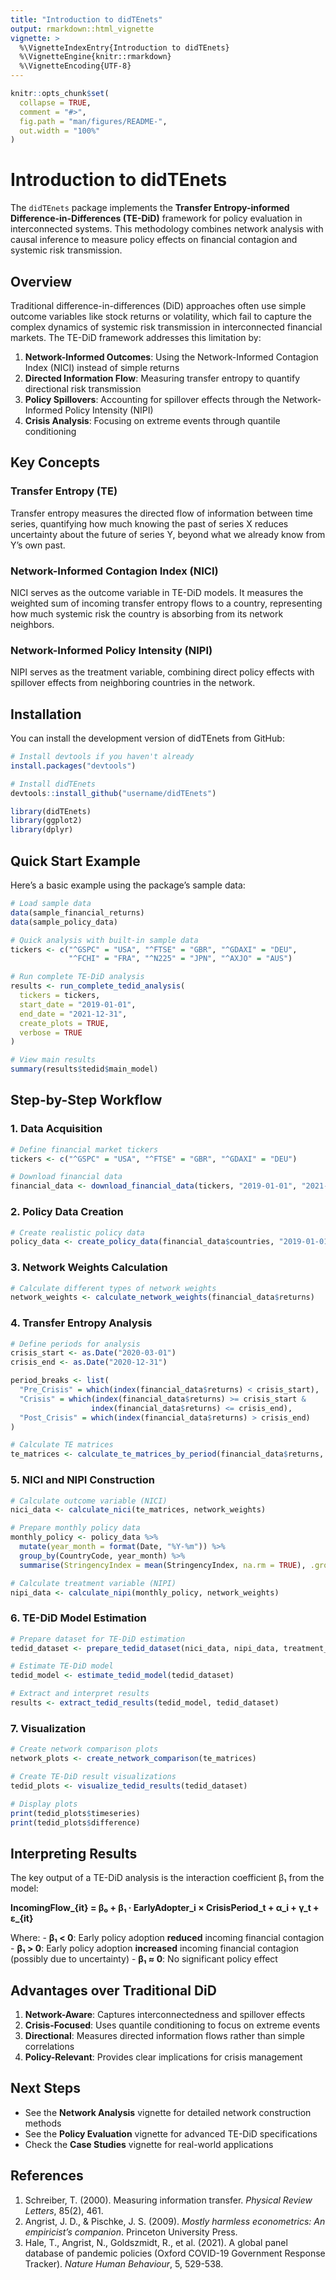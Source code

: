 ```yaml
---
title: "Introduction to didTEnets"
output: rmarkdown::html_vignette
vignette: >
  %\VignetteIndexEntry{Introduction to didTEnets}
  %\VignetteEngine{knitr::rmarkdown}
  %\VignetteEncoding{UTF-8}
---
```


```r
knitr::opts_chunk$set(
  collapse = TRUE,
  comment = "#>",
  fig.path = "man/figures/README-",
  out.width = "100%"
)
```

# Introduction to didTEnets

The `didTEnets` package implements the **Transfer Entropy-informed Difference-in-Differences (TE-DiD)** framework for policy evaluation in interconnected systems. This methodology combines network analysis with causal inference to measure policy effects on financial contagion and systemic risk transmission.

## Overview

Traditional difference-in-differences (DiD) approaches often use simple outcome variables like stock returns or volatility, which fail to capture the complex dynamics of systemic risk transmission in interconnected financial markets. The TE-DiD framework addresses this limitation by:

1. **Network-Informed Outcomes**: Using the Network-Informed Contagion Index (NICI) instead of simple returns
2. **Directed Information Flow**: Measuring transfer entropy to quantify directional risk transmission
3. **Policy Spillovers**: Accounting for spillover effects through the Network-Informed Policy Intensity (NIPI)
4. **Crisis Analysis**: Focusing on extreme events through quantile conditioning

## Key Concepts

### Transfer Entropy (TE)
Transfer entropy measures the directed flow of information between time series, quantifying how much knowing the past of series X reduces uncertainty about the future of series Y, beyond what we already know from Y's own past.

### Network-Informed Contagion Index (NICI)
NICI serves as the outcome variable in TE-DiD models. It measures the weighted sum of incoming transfer entropy flows to a country, representing how much systemic risk the country is absorbing from its network neighbors.

### Network-Informed Policy Intensity (NIPI)
NIPI serves as the treatment variable, combining direct policy effects with spillover effects from neighboring countries in the network.

## Installation

You can install the development version of didTEnets from GitHub:

```r
# Install devtools if you haven't already
install.packages("devtools")

# Install didTEnets
devtools::install_github("username/didTEnets")
```

```r
library(didTEnets)
library(ggplot2)
library(dplyr)
```

## Quick Start Example

Here's a basic example using the package's sample data:

```r
# Load sample data
data(sample_financial_returns)
data(sample_policy_data)

# Quick analysis with built-in sample data
tickers <- c("^GSPC" = "USA", "^FTSE" = "GBR", "^GDAXI" = "DEU", 
             "^FCHI" = "FRA", "^N225" = "JPN", "^AXJO" = "AUS")

# Run complete TE-DiD analysis
results <- run_complete_tedid_analysis(
  tickers = tickers,
  start_date = "2019-01-01",
  end_date = "2021-12-31",
  create_plots = TRUE,
  verbose = TRUE
)

# View main results
summary(results$tedid$main_model)
```

## Step-by-Step Workflow

### 1. Data Acquisition

```r
# Define financial market tickers
tickers <- c("^GSPC" = "USA", "^FTSE" = "GBR", "^GDAXI" = "DEU")

# Download financial data
financial_data <- download_financial_data(tickers, "2019-01-01", "2021-12-31")
```

### 2. Policy Data Creation

```r
# Create realistic policy data
policy_data <- create_policy_data(financial_data$countries, "2019-01-01", "2021-12-31")
```

### 3. Network Weights Calculation

```r
# Calculate different types of network weights
network_weights <- calculate_network_weights(financial_data$returns)
```

### 4. Transfer Entropy Analysis

```r
# Define periods for analysis
crisis_start <- as.Date("2020-03-01")
crisis_end <- as.Date("2020-12-31")

period_breaks <- list(
  "Pre_Crisis" = which(index(financial_data$returns) < crisis_start),
  "Crisis" = which(index(financial_data$returns) >= crisis_start & 
                  index(financial_data$returns) <= crisis_end),
  "Post_Crisis" = which(index(financial_data$returns) > crisis_end)
)

# Calculate TE matrices
te_matrices <- calculate_te_matrices_by_period(financial_data$returns, period_breaks)
```

### 5. NICI and NIPI Construction

```r
# Calculate outcome variable (NICI)
nici_data <- calculate_nici(te_matrices, network_weights)

# Prepare monthly policy data
monthly_policy <- policy_data %>%
  mutate(year_month = format(Date, "%Y-%m")) %>%
  group_by(CountryCode, year_month) %>%
  summarise(StringencyIndex = mean(StringencyIndex, na.rm = TRUE), .groups = "drop")

# Calculate treatment variable (NIPI)
nipi_data <- calculate_nipi(monthly_policy, network_weights)
```

### 6. TE-DiD Model Estimation

```r
# Prepare dataset for TE-DiD estimation
tedid_dataset <- prepare_tedid_dataset(nici_data, nipi_data, treatment_groups)

# Estimate TE-DiD model
tedid_model <- estimate_tedid_model(tedid_dataset)

# Extract and interpret results
results <- extract_tedid_results(tedid_model, tedid_dataset)
```

### 7. Visualization

```r
# Create network comparison plots
network_plots <- create_network_comparison(te_matrices)

# Create TE-DiD result visualizations
tedid_plots <- visualize_tedid_results(tedid_dataset)

# Display plots
print(tedid_plots$timeseries)
print(tedid_plots$difference)
```

## Interpreting Results

The key output of a TE-DiD analysis is the interaction coefficient β₁ from the model:

**IncomingFlow_{it} = β₀ + β₁ · EarlyAdopter_i × CrisisPeriod_t + α_i + γ_t + ε_{it}**

Where:
- **β₁ < 0**: Early policy adoption **reduced** incoming financial contagion
- **β₁ > 0**: Early policy adoption **increased** incoming financial contagion (possibly due to uncertainty)
- **β₁ ≈ 0**: No significant policy effect

## Advantages over Traditional DiD

1. **Network-Aware**: Captures interconnectedness and spillover effects
2. **Crisis-Focused**: Uses quantile conditioning to focus on extreme events
3. **Directional**: Measures directed information flows rather than simple correlations
4. **Policy-Relevant**: Provides clear implications for crisis management

## Next Steps

- See the **Network Analysis** vignette for detailed network construction methods
- See the **Policy Evaluation** vignette for advanced TE-DiD specifications
- Check the **Case Studies** vignette for real-world applications

## References

1. Schreiber, T. (2000). Measuring information transfer. *Physical Review Letters*, 85(2), 461.
2. Angrist, J. D., & Pischke, J. S. (2009). *Mostly harmless econometrics: An empiricist's companion*. Princeton University Press.
3. Hale, T., Angrist, N., Goldszmidt, R., et al. (2021). A global panel database of pandemic policies (Oxford COVID-19 Government Response Tracker). *Nature Human Behaviour*, 5, 529-538.